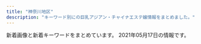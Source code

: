 ```yaml
---
title: "神奈川地区"
description: "キーワード別にの巨乳アジアン・チャイナエステ嬢情報をまとめました。"
---
```


新着画像と新着キーワードをまとめています。
2021年05月17日の情報です。

<DmmAffiliateIns />
<KeywordTable
  shops={
    [
    {
        "img_links": [
            "http://tenshinokoi.es-come.net/images/info1.jpg",
            "http://tenshinokoi.es-come.net/i/120/risa1.jpg",
            "http://tenshinokoi.es-come.net/girls/yuyu1.jpg",
            "http://tenshinokoi.es-come.net/girls/yuki1.jpg",
            "http://tenshinokoi.es-come.net/i/80/sumire1.jpg",
            "http://tenshinokoi.es-come.net/img/yuyu1.jpg",
            "http://tenshinokoi.es-come.net/i/120/yuyu1.jpg",
            "http://tenshinokoi.es-come.net/images/therapistbar.png",
            "http://tenshinokoi.es-come.net/i/120/yuna1.jpg",
            "http://tenshinokoi.es-come.net/girls/riri1.jpg",
            "http://tenshinokoi.es-come.net/img/header00.jpg",
            "http://tenshinokoi.es-come.net/img/sumire1.jpg",
            "http://tenshinokoi.es-come.net/i/120/sumire1.jpg",
            "http://tenshinokoi.es-come.net/images/info2.jpg",
            "http://tenshinokoi.es-come.net/images/qr.jpg",
            "http://tenshinokoi.es-come.net/girls/kana1.jpg",
            "http://tenshinokoi.es-come.net/img/header01.jpg",
            "http://tenshinokoi.es-come.net/images/share/sp-kp2.png",
            "http://tenshinokoi.es-come.net/girls/risa1.jpg",
            "http://tenshinokoi.es-come.net/img/header02.jpg",
            "http://tenshinokoi.es-come.net/i/80/yuna1.jpg",
            "http://tenshinokoi.es-come.net/images/share/pickup.png",
            "http://tenshinokoi.es-come.net/i/80/risa1.jpg",
            "http://tenshinokoi.es-come.net/girls/hiromi1.jpg",
            "http://tenshinokoi.es-come.net/images/shishubar.png",
            "http://tenshinokoi.es-come.net/girls/yurika1.jpg",
            "http://tenshinokoi.es-come.net/girls/sumire1.jpg",
            "http://tenshinokoi.es-come.net/i/80/yuyu1.jpg",
            "http://tenshinokoi.es-come.net/images/share/tel.png",
            "http://tenshinokoi.es-come.net/girls/misaki1.jpg",
            "http://tenshinokoi.es-come.net/img/risa1.jpg",
            "http://tenshinokoi.es-come.net/images/infobar.png"
        ],
        "keywords": {},
        "url": "http://tenshinokoi.es-come.net/",
        "station": "\u8305\u30f6\u5d0e\u99c5\u5357\u53e3",
        "name": "\u5929\u4f7f\u306e\u604b"
    },
    {
        "station": "\u6e58\u5357\u53f0\u99c5\u897f\u53e3",
        "name": "\u6e58\u5357\u604b",
        "keywords": {
            "E": 8,
            "D": 48,
            "85": 40,
            "87": 8,
            "86": 8
        },
        "img_links": [
            "http://izumi.ests.jp/images/top.jpg",
            "http://izumi.ests.jp/images/service3.jpg",
            "http://izumi.ests.jp/images/s_news.jpg",
            "http://izumi.ests.jp/photos/sites/54/2020/12/2020121307073529.jpg",
            "http://izumi.ests.jp/images/mobile.jpg",
            "http://izumi.ests.jp/images/room1.jpg",
            "http://izumi.ests.jp/photos/sites/54/2020/07/2020070605483923.jpg",
            "http://izumi.ests.jp/photos/sites/54/2020/09/2020092004565418.jpg",
            "http://izumi.ests.jp/images/room4.jpg",
            "http://izumi.ests.jp/images/info2.jpg",
            "http://izumi.ests.jp/images/info.jpg",
            "http://izumi.ests.jp/photos/sites/54/2019/10/2019100205593058.jpg",
            "http://izumi.ests.jp/photos/sites/54/2021/05/2021051707472925.jpg",
            "http://izumi.ests.jp/photos/sites/54/2020/05/2020051209400132.jpg",
            "http://izumi.ests.jp/images/room2.jpg",
            "http://izumi.ests.jp/images/room3.jpg",
            "http://izumi.ests.jp/images/s3.jpg",
            "http://izumi.ests.jp/images/service1.jpg",
            "http://izumi.ests.jp/images/service4.jpg",
            "http://izumi.ests.jp/images/s1.jpg",
            "http://izumi.ests.jp/photos/sites/54/2019/10/2019100205592997.jpg",
            "http://izumi.ests.jp/images/service2.jpg"
        ],
        "url": "http://izumi.ests.jp/"
    },
    {
        "name": "\u591c\u8776",
        "keywords": {},
        "url": "http://yacho.est-u.com/",
        "station": "JR\u85e4\u6ca2\u99c5\u5357\u53e3",
        "img_links": [
            "http://yacho.est-u.com/images/index_06.jpg",
            "http://yacho.est-u.com/images/index_15.jpg",
            "http://yacho.est-u.com/images/2.jpg",
            "http://yacho.est-u.com/images/index_04.jpg",
            "http://yacho.est-u.com/images/5.jpg",
            "http://yacho.est-u.com/images/index_02.jpg",
            "http://yacho.est-u.com/images/index_10.jpg",
            "http://yacho.est-u.com/images/index_01.jpg",
            "http://yacho.est-u.com/images/index_07.jpg",
            "http://yacho.est-u.com/images/index_17.jpg",
            "http://yacho.est-u.com/images/4.jpg",
            "http://yacho.est-u.com/images/1.jpg",
            "http://yacho.est-u.com/images/staff_01.jpg",
            "http://yacho.est-u.com/images/index_03.jpg",
            "http://yacho.est-u.com/images/6.jpg",
            "http://yacho.est-u.com/images/index_14.jpg",
            "http://yacho.est-u.com/images/index_05.jpg",
            "http://yacho.est-u.com/images/index_12.jpg",
            "http://yacho.est-u.com/images/3.jpg",
            "http://yacho.est-u.com/images/k2.jpg",
            "http://yacho.est-u.com/images/k1.jpg",
            "http://yacho.est-u.com/images/staff_03.jpg"
        ]
    },
    {
        "keywords": {},
        "station": "JR\u85e4\u6ca2\u99c5\u5357\u53e3",
        "name": "\u30e9\u30d9\u30f3\u30c0\u30fc",
        "img_links": [
            "http://lavender-est.xyz/girl/6_1.jpg",
            "http://lavender-est.xyz/images/top01.jpg",
            "http://lavender-est.xyz/images/room/r3.jpg",
            "http://lavender-est.xyz/girl/2.jpg",
            "http://lavender-est.xyz/girl/11_1.jpg",
            "http://lavender-est.xyz/girl/11_2.jpg",
            "http://lavender-est.xyz/girl/10_2.jpg",
            "http://lavender-est.xyz/images/lr_02.jpg",
            "http://lavender-est.xyz/girl/2_1.jpg",
            "http://lavender-est.xyz/images/mobile.png",
            "http://lavender-est.xyz/girl/9_1.jpg",
            "http://lavender-est.xyz/images/room/r1.jpg",
            "http://lavender-est.xyz/girl/9.jpg",
            "http://lavender-est.xyz/girl/5.jpg",
            "http://lavender-est.xyz/girl/3.jpg",
            "http://lavender-est.xyz/girl/14.jpg",
            "http://lavender-est.xyz/girl/6.jpg",
            "http://lavender-est.xyz/girl/9_2.jpg",
            "http://lavender-est.xyz/images/pro_girl_line.jpg",
            "http://lavender-est.xyz/images/room/r2.jpg",
            "http://lavender-est.xyz/girl/5_2.jpg",
            "http://lavender-est.xyz/girl/10_1.jpg",
            "http://lavender-est.xyz/girl/5_1.jpg",
            "http://lavender-est.xyz/i/girl/6.jpg",
            "http://lavender-est.xyz/girl/3_1.jpg",
            "http://lavender-est.xyz/images/twitter.jpg",
            "http://lavender-est.xyz/girl/5_3.jpg",
            "http://lavender-est.xyz/girl/15_1.jpg",
            "http://lavender-est.xyz/girl/11.jpg",
            "http://lavender-est.xyz/girl/7.jpg",
            "http://lavender-est.xyz/girl/14_1.jpg",
            "http://lavender-est.xyz/girl/7_2.jpg",
            "http://lavender-est.xyz/images/room/r4.jpg",
            "http://lavender-est.xyz/girl/7_1.jpg",
            "http://lavender-est.xyz/images/tel.png",
            "http://lavender-est.xyz/girl/15.jpg",
            "http://lavender-est.xyz/girl/10.jpg",
            "http://lavender-est.xyz/images/bar_staff.jpg",
            "http://lavender-est.xyz/girl/14_2.jpg"
        ],
        "url": "http://lavender-est.xyz/"
    },
    {
        "station": "JR\u5e73\u585a\u99c5\u5317\u53e3",
        "url": "http://www.huyo.work/",
        "img_links": [
            "http://www.huyo.work/images/sys1.jpg",
            "http://www.huyo.work/img/sora1.jpg",
            "http://www.huyo.work/img/ayumi1.jpg",
            "http://www.huyo.work/images/8.jpg",
            "http://www.huyo.work/img/hana1.jpg",
            "http://www.huyo.work/img/riri1.jpg",
            "http://www.huyo.work/images/info.jpg",
            "http://www.huyo.work/images/news.jpg",
            "http://www.huyo.work/images/staff_t.jpg",
            "http://www.huyo.work/images/mobile.jpg",
            "http://www.huyo.work/img/mimi1.jpg",
            "http://www.huyo.work/images/3.jpg",
            "http://www.huyo.work/img/nana1.jpg",
            "http://www.huyo.work/images/7.jpg",
            "http://www.huyo.work/images/head.jpg",
            "http://www.huyo.work/images/4.jpg",
            "http://www.huyo.work/images/interior_t.jpg",
            "http://www.huyo.work/img/mayu1.jpg",
            "http://www.huyo.work/images/2.jpg",
            "http://www.huyo.work/images/int1.jpg",
            "http://www.huyo.work/images/int2.jpg",
            "http://www.huyo.work/images/1.jpg",
            "http://www.huyo.work/images/line.png",
            "http://www.huyo.work/images/sys2.jpg",
            "http://www.huyo.work/images/5.jpg"
        ],
        "keywords": {},
        "name": "\u3075\u3088\u3046"
    },
    {
        "url": "http://ikoi.esjp.xyz/",
        "keywords": {},
        "name": "\u61a9",
        "img_links": [
            "http://ikoi.esjp.xyz/img/capinfo.jpg",
            "http://ikoi.esjp.xyz/girl/3.jpg",
            "http://ikoi.esjp.xyz/girl/4.jpg",
            "http://ikoi.esjp.xyz/i/img/photo06.jpg",
            "http://ikoi.esjp.xyz/img/room/photo02.jpg",
            "http://ikoi.esjp.xyz/img/059.png",
            "http://ikoi.esjp.xyz/img/rec_top.png",
            "http://ikoi.esjp.xyz/img/room/photo04.jpg",
            "http://ikoi.esjp.xyz/girl/2.jpg",
            "http://ikoi.esjp.xyz/girl/1.jpg",
            "http://ikoi.esjp.xyz/img/qr.jpg",
            "http://ikoi.esjp.xyz/img/pro_girl_line.jpg",
            "http://ikoi.esjp.xyz/girl/5.jpg",
            "http://ikoi.esjp.xyz/img/room/photo06.jpg",
            "http://ikoi.esjp.xyz/girl/6.jpg",
            "http://ikoi.esjp.xyz/i/img/photo03.jpg",
            "http://ikoi.esjp.xyz/img/sub_staff.jpg",
            "http://ikoi.esjp.xyz/i/img/photo04.jpg",
            "http://ikoi.esjp.xyz/i/img/photo05.jpg",
            "http://ikoi.esjp.xyz/img/lr_01.jpg",
            "http://ikoi.esjp.xyz/img/room/photo05.jpg",
            "http://ikoi.esjp.xyz/img/room/photo03.jpg",
            "http://ikoi.esjp.xyz/img/top_pickback.png",
            "http://ikoi.esjp.xyz/img/room/photo01.jpg",
            "http://ikoi.esjp.xyz/i/img/photo02.jpg",
            "http://ikoi.esjp.xyz/i/img/photo01.jpg",
            "http://ikoi.esjp.xyz/img/lr_02.jpg"
        ],
        "station": "\u8ffd\u6d5c\u99c5"
    },
    {
        "img_links": [
            "https://static.wixstatic.com/media/fa16f5_86eb1c796f8c4331b4c38b69cda1b743~mv2.jpg",
            "https://static.wixstatic.com/media/fa16f5_10bb2bee15cc4bae8e5cb63703e45c70~mv2.jpg",
            "https://static.wixstatic.com/media/fa16f5_c5eb62e882bb4223841ed94f9c0e4c94~mv2.jpg"
        ],
        "name": "\u30a2\u30eb\u30b9",
        "keywords": {
            "\u30bb\u30af\u30b7\u30fc": 5,
            "F": 1,
            "87": 5,
            "84": 4
        },
        "url": "https://174018370.wixsite.com/mysite-5/",
        "station": "JR\u85e4\u6ca2\u99c5\u5357\u53e3"
    },
    {
        "name": "\u83ef\u84ee",
        "keywords": {},
        "station": "JR\u8305\u30f6\u5d0e\u99c5\u5317\u53e3",
        "url": "http://karen.ies.fun/",
        "img_links": []
    },
    {
        "img_links": [
            "http://meetyou.me-es.com/girl/02.jpg",
            "http://meetyou.me-es.com/images/sub_13.jpg",
            "http://meetyou.me-es.com/images/r02.jpg",
            "http://meetyou.me-es.com/images/index_17.jpg",
            "http://meetyou.me-es.com/images/index_01.jpg",
            "http://meetyou.me-es.com/girl/07.jpg",
            "http://meetyou.me-es.com/images/index_15.jpg",
            "http://meetyou.me-es.com/images/r03.jpg",
            "http://meetyou.me-es.com/images/rec.jpg",
            "http://meetyou.me-es.com/girl/018.jpg",
            "http://meetyou.me-es.com/images/rec_10.jpg",
            "http://meetyou.me-es.com/girl/09.jpg",
            "http://meetyou.me-es.com/images/index_04.jpg",
            "http://meetyou.me-es.com/images/index_09.jpg",
            "http://meetyou.me-es.com/girl/015.jpg",
            "http://meetyou.me-es.com/images/info_10.jpg",
            "http://meetyou.me-es.com/images/index_08.jpg",
            "http://meetyou.me-es.com/images/index_06.jpg",
            "http://meetyou.me-es.com/images/index_13.jpg",
            "http://meetyou.me-es.com/images/index_10.jpg",
            "http://meetyou.me-es.com/girl/00.jpg",
            "http://meetyou.me-es.com/girl/016.jpg",
            "http://meetyou.me-es.com/girl/013.jpg",
            "http://meetyou.me-es.com/images/staff_10.jpg",
            "http://meetyou.me-es.com/images/index_03.jpg",
            "http://meetyou.me-es.com/images/index_02.jpg",
            "http://meetyou.me-es.com/girl/03.jpg",
            "http://meetyou.me-es.com/girl/017.jpg",
            "http://meetyou.me-es.com/images/index_07.jpg",
            "http://meetyou.me-es.com/images/index_05.jpg",
            "http://meetyou.me-es.com/images/r01.jpg",
            "http://meetyou.me-es.com/images/r04.jpg",
            "http://meetyou.me-es.com/images/info_tit.jpg"
        ],
        "url": "http://meetyou.me-es.com/",
        "station": "\u9577\u5f8c\u99c5\u6771\u53e3",
        "keywords": {
            "C": 8,
            "D": 1
        },
        "name": "\u30df\u30fc\u30c8\u30e6\u30fc"
    },
    {
        "url": "http://oppama.iest.info/",
        "keywords": {
            "87": 1,
            "86": 7,
            "C": 1,
            "D": 9,
            "85": 2
        },
        "station": "\u8ffd\u6d5c\u99c5",
        "img_links": [
            "http://oppama.iest.info/images/top.jpg",
            "http://oppama.iest.info/images/room4.jpg",
            "http://oppama.iest.info/photos/sites/10/2018/05/2018053009323372.jpg",
            "http://oppama.iest.info/photos/sites/10/2018/07/2018073109281695.jpg",
            "http://cdn.dino-es.com/images/line.jpg",
            "http://oppama.iest.info/photos/sites/10/2018/05/2018053009323272.jpg",
            "http://cdn.dino-es.com/images/allpics/KL77e92f55838704c7de0a1eb6ca2a81a0/4ec1d6974658a8b101911755e5d05691.jpg",
            "http://oppama.iest.info/images/bj3.jpg",
            "http://oppama.iest.info/images/mobile.png",
            "http://oppama.iest.info/images/s_news2.png",
            "http://oppama.iest.info/images/l1.jpg",
            "http://oppama.iest.info/images/room1.jpg",
            "http://oppama.iest.info/images/s_staff.jpg",
            "http://oppama.iest.info/images/room2.jpg",
            "http://oppama.iest.info/photos/sites/10/2018/07/2018073109281759.jpg",
            "http://oppama.iest.info/images/s_pick.png",
            "http://oppama.iest.info/photos/sites/10/2018/05/2018053009323253.jpg",
            "http://oppama.iest.info/photos/sites/10/2018/05/2018053009323210.jpg",
            "http://oppama.iest.info/images/s_news.png",
            "http://cdn.dino-es.com/images/logo/150x40DinoEs.png",
            "http://oppama.iest.info/images/room3.jpg",
            "http://oppama.iest.info/images/room5.jpg",
            "http://oppama.iest.info/images/room6.jpg"
        ],
        "name": "\u8ffd\u6d5c\u30de\u30c3\u30b5\u30fc\u30b8"
    },
    {
        "url": "http://onlyone-relax.xyz/",
        "keywords": {
            "E": 8,
            "C": 8,
            "D": 61,
            "F": 8
        },
        "img_links": [
            "http://onlyone-relax.xyz/images/cg03.jpg",
            "http://onlyone-relax.xyz/images/cg08.jpg",
            "http://onlyone-relax.xyz/images/cg09.jpg",
            "http://onlyone-relax.xyz/images/cg02.jpg",
            "http://onlyone-relax.xyz/images/top2.png",
            "http://onlyone-relax.xyz/images/cg07.jpg",
            "http://onlyone-relax.xyz/images/top.png",
            "http://onlyone-relax.xyz/images/cg04.jpg",
            "http://onlyone-relax.xyz/images/cg10.jpg",
            "http://onlyone-relax.xyz/images/qr.jpg",
            "http://onlyone-relax.xyz/images/cg06.jpg",
            "http://onlyone-relax.xyz/images/1.jpg",
            "http://onlyone-relax.xyz/images/4.jpg",
            "http://onlyone-relax.xyz/images/cg05.jpg",
            "http://onlyone-relax.xyz/images/2.jpg",
            "http://onlyone-relax.xyz/images/spacer300x450.png",
            "http://onlyone-relax.xyz/images/cg01.jpg"
        ],
        "name": "\u30ad\u30e5\u30fc\u30c8",
        "station": "JR\u5c0f\u7530\u539f\u99c5\u897f\u53e3"
    },
    {
        "station": "\u4e0a\u5927\u5ca1\u99c5",
        "keywords": {
            "C": 54,
            "D": 48,
            "86": 12,
            "87": 12,
            "85": 24,
            "83": 12
        },
        "url": "https://temiri.ests.jp/",
        "name": "\u30c6\u30df\u30ea",
        "img_links": [
            "https://temiri.ests.jp/photos/sites/37/2021/05/2021051402503516.jpg",
            "https://temiri.ests.jp/images/tit_eject.jpg",
            "https://temiri.ests.jp/images/tit_face.jpg",
            "https://temiri.ests.jp/images/sp_top.jpg",
            "https://temiri.ests.jp/images/room6.jpg",
            "https://temiri.ests.jp/photos/sites/37/2021/04/2021042805581995.jpg",
            "https://temiri.ests.jp/photos/sites/37/2021/04/2021042805581763.jpg",
            "https://temiri.ests.jp/images/link_nav02.jpg",
            "https://temiri.ests.jp/photos/sites/37/2021/04/2021042805581827.jpg",
            "https://temiri.ests.jp/photos/sites/37/2021/04/2021042805581632.jpg",
            "https://temiri.ests.jp/images/top.png",
            "https://temiri.ests.jp/images/btn_eject.jpg",
            "https://temiri.ests.jp/images/link_nav05.jpg",
            "https://temiri.ests.jp/images/room1.jpg",
            "https://temiri.ests.jp/images/link_nav01.jpg",
            "https://temiri.ests.jp/images/room5.jpg",
            "https://temiri.ests.jp/images/room4.jpg",
            "https://temiri.ests.jp/images/room2.jpg",
            "https://temiri.ests.jp/images/tit_new.jpg",
            "https://temiri.ests.jp/images/link_nav07.jpg",
            "https://temiri.ests.jp/images/img_eject.jpg",
            "https://temiri.ests.jp/images/close_eject.png",
            "https://temiri.ests.jp/images/link_nav06.jpg",
            "https://temiri.ests.jp/images/link_nav03.jpg",
            "https://temiri.ests.jp/images/room3.jpg",
            "https://temiri.ests.jp/images/link_nav04.jpg",
            "https://temiri.ests.jp/photos/sites/37/2021/05/202105140250416.jpg"
        ]
    },
    {
        "station": "JR\u85e4\u6ca2\u99c5\u5357\u53e3",
        "name": "\u9e97",
        "url": "http://es-rei.work/",
        "img_links": [
            "http://es-rei.work/_src/26791053/_dsf9449.jpg",
            "http://es-rei.work/_src/26747302/wechatimg204.jpg",
            "http://es-rei.work/_src/26747093/_igp4295.jpg",
            "http://es-rei.work/_src/26838160/line.png",
            "http://es-rei.work/2.jpg",
            "http://es-rei.work/_src/34041600/line3.png",
            "http://es-rei.work/_src/26747187/base_03.png",
            "http://es-rei.work/_src/34041596/05859f21726dfcef9faa9bab12a2595.jpg",
            "http://es-rei.work/_src/26747229/line1.jpg",
            "http://es-rei.work/_src/47863241/05859f21726dfcef9faa9bab12a2595.jpg",
            "http://es-rei.work/_src/26747206/navi2_02.png",
            "http://es-rei.work/_src/26747207/navi2_03.png",
            "http://es-rei.work/_src/47863239/line3.png",
            "http://es-rei.work/_src/26747209/navi2_05.png",
            "http://es-rei.work/_src/26747288/line3.png",
            "http://es-rei.work/_src/26747223/line3.png",
            "http://es-rei.work/_src/26747304/line1.jpg",
            "http://es-rei.work/_src/26747086/base_01.png",
            "http://es-rei.work/_src/26791051/_dsf9446.jpg",
            "http://es-rei.work/_src/26747126/base_01.png",
            "http://es-rei.work/_src/26747199/sign.png",
            "http://es-rei.work/_src/26838158/wechatimg75.jpg",
            "http://es-rei.work/_src/26747231/line1.jpg",
            "http://es-rei.work/_src/26791115/_igp4263.jpg",
            "http://es-rei.work/_src/26747089/51d8ecbee4cc2935f070c539c37ded71.jpg",
            "http://es-rei.work/_src/26747201/list_02.png",
            "http://es-rei.work/_src/26747132/line1.jpg",
            "http://es-rei.work/_src/26791049/_dsf9442.jpg",
            "http://es-rei.work/_src/34041599/line3.png",
            "http://es-rei.work/_src/26747141/base_03.png",
            "http://es-rei.work/_src/26747300/line3.png",
            "http://es-rei.work/_src/26747210/navi2_06.png",
            "http://es-rei.work/_src/26790995/wechatimg38_20181018221746252.jpg",
            "http://es-rei.work/_src/26747287/line3.png",
            "http://es-rei.work/_src/47863240/line3.png",
            "http://es-rei.work/_src/26747153/base_01.png",
            "http://es-rei.work/1.jpg",
            "http://es-rei.work/4.jpg",
            "http://es-rei.work/_src/26747227/line3.png",
            "http://es-rei.work/_src/34041597/wechatimg26_20200914183556350.jpg",
            "http://es-rei.work/3.jpg",
            "http://es-rei.work/_src/26747225/wechatimg75.jpg",
            "http://es-rei.work/_src/26747226/line3.png",
            "http://es-rei.work/_src/26747173/base_03.png",
            "http://es-rei.work/_src/47863108/wechatimg26_20200914183556350.jpg",
            "http://es-rei.work/_src/26838174/line.png",
            "http://es-rei.work/_src/26747185/base_01.png",
            "http://es-rei.work/_src/26838136/news.jpg",
            "http://es-rei.work/_src/47863244/line1.jpg",
            "http://es-rei.work/_src/34124118/wechatimg26_20200914183556350.jpg",
            "http://es-rei.work/_src/26824216/b0131b16446464e537eff864d8f041bb.jpg",
            "http://es-rei.work/_src/26747203/list_04.png",
            "http://es-rei.work/_src/26747292/wechatimg202.jpg",
            "http://es-rei.work/_src/26747114/base_03.png",
            "http://es-rei.work/_src/26747200/list_01.png",
            "http://es-rei.work/_src/26747289/wechatimg77.jpg",
            "http://es-rei.work/_src/26747222/line3.png",
            "http://es-rei.work/_src/26838155/wechatimg202.jpg",
            "http://es-rei.work/_src/26747205/navi2_01.png",
            "http://es-rei.work/_src/26747221/wechatimg164_1.jpg",
            "http://es-rei.work/_src/26747202/list_03.png",
            "http://es-rei.work/_src/26747294/line3.png",
            "http://es-rei.work/_src/26838156/wechatimg204.jpg",
            "http://es-rei.work/_src/26747293/line3.png",
            "http://es-rei.work/_src/26824435/cam2.png",
            "http://es-rei.work/_src/26747204/list_05.png",
            "http://es-rei.work/_src/26747296/line1.jpg",
            "http://es-rei.work/_src/26747218/line1.jpg",
            "http://es-rei.work/_src/26838157/wechatimg77.jpg",
            "http://es-rei.work/5.jpg",
            "http://es-rei.work/_src/26747301/line3.png",
            "http://es-rei.work/_src/26747170/base_01.png",
            "http://es-rei.work/_src/47863242/100054276feb8d8cef3ac5199531cfe.jpg",
            "http://es-rei.work/_src/34041693/line1.jpg",
            "http://es-rei.work/_src/26747208/navi2_04.png",
            "http://es-rei.work/_src/26747158/base_03.png"
        ],
        "keywords": {
            "86": 4,
            "89": 2,
            "85": 2,
            "83": 4
        }
    },
    {
        "keywords": {
            "86": 12,
            "D": 30,
            "87": 30,
            "C": 12
        },
        "station": "JR\u6238\u585a\u99c5",
        "url": "http://www.sugoi.esturl.com/",
        "img_links": [
            "http://www.sugoi.esturl.com/files/006.jpg",
            "http://www.sugoi.esturl.com/files/002.jpg",
            "http://www.sugoi.esturl.com/files/007.jpg",
            "http://www.sugoi.esturl.com/images/img_tel.png",
            "http://www.sugoi.esturl.com/images/sp_tit_therapist.png",
            "http://www.sugoi.esturl.com/photo_news/upimg/9825560a1fc08bf3dd_0.jpg",
            "http://www.sugoi.esturl.com/files/004.jpg",
            "http://www.sugoi.esturl.com/photo_news/upimg/70951608b5e693bbf5_0.jpg",
            "http://www.sugoi.esturl.com/images/tit_therapist.png",
            "http://www.sugoi.esturl.com/images/tit_new.png",
            "http://www.sugoi.esturl.com/images/sp_top.jpg",
            "http://www.sugoi.esturl.com/images/maining.jpg",
            "http://www.sugoi.esturl.com/files/003.jpg",
            "http://www.sugoi.esturl.com/photo_news/upimg/75643607cd8483a10c_0.jpg",
            "http://www.sugoi.esturl.com/images/sp_tit_new.png",
            "http://www.sugoi.esturl.com/files/001.jpg",
            "http://www.sugoi.esturl.com/images/top.jpg",
            "http://www.sugoi.esturl.com/files/005.jpg"
        ],
        "name": "\u3059\u3054\u3044\u7652\u3057"
    },
    {
        "img_links": [
            "http://megumi-est.xyz/images/roomimg/img4.png",
            "http://megumi-est.xyz/images/roomimg/img2.png",
            "http://megumi-est.xyz/images/topbg.jpg",
            "http://megumi-est.xyz/girl/4.jpg",
            "http://megumi-est.xyz/images/roomimg/img1.png",
            "http://megumi-est.xyz/images/roomimg/img3.png",
            "http://megumi-est.xyz/girl/8.jpg",
            "http://megumi-est.xyz/images/staff_bg.png",
            "http://megumi-est.xyz/girl/1.jpg",
            "http://megumi-est.xyz/images/newsbg.png",
            "http://megumi-est.xyz/images/mobile_bg.png",
            "http://megumi-est.xyz/girl/5.jpg",
            "http://megumi-est.xyz/images/pickup_line.png"
        ],
        "name": "\u6075",
        "url": "http://megumi-est.xyz/",
        "station": "JR\u85e4\u6ca2\u99c5\u5357\u53e3",
        "keywords": {}
    },
    {
        "keywords": {},
        "station": "\u6e58\u5357\u53f0\u99c5\u897f\u53e3",
        "name": "\u6e05\u6c34\u6e7e",
        "img_links": [
            "http://vinerty.xyz/templets/default/picture/head.jpg",
            "http://vinerty.xyz/uploads/210414/1-2104141542145O.jpg",
            "http://vinerty.xyz/uploads/210414/1-210414154346291.png",
            "http://vinerty.xyz/uploads/210424/1-210424092F2349.jpg",
            "http://vinerty.xyz/uploads/180620/1-1P62010193X63.jpg",
            "http://vinerty.xyz/uploads/210414/1-21041416305D18.jpg",
            "http://vinerty.xyz/templets/default/picture/interior_t.jpg",
            "http://vinerty.xyz/uploads/210414/1-210414154313312.jpg",
            "http://vinerty.xyz/templets/default/picture/rec1.png",
            "http://vinerty.xyz/uploads/210414/1-21041415424K61.jpg",
            "http://vinerty.xyz/uploads/180620/1-1P62010154K00.png",
            "http://vinerty.xyz/templets/default/picture/staff_t.jpg",
            "http://vinerty.xyz/templets/default/picture/news.jpg"
        ],
        "url": "http://vinerty.xyz/"
    },
    {
        "keywords": {
            "E": 3,
            "D": 15,
            "86": 15,
            "85": 3
        },
        "station": "\u4e0a\u6c38\u8c37\u99c5",
        "name": "\u5922\u306e\u8776\u3005",
        "url": "http://tiffany1818.biz/",
        "img_links": [
            "http://tiffany1818.biz/images/cg05.jpg",
            "http://tiffany1818.biz/images/cg01.jpg",
            "http://tiffany1818.biz/images/cg07.jpg",
            "http://tiffany1818.biz/images/evetop.png",
            "http://tiffany1818.biz/images/cg03.jpg",
            "http://tiffany1818.biz/images/top.png",
            "http://tiffany1818.biz/images/news.png",
            "http://tiffany1818.biz/images/cg02.jpg",
            "http://tiffany1818.biz/images/cg06.jpg",
            "http://tiffany1818.biz/images/staff_s.png"
        ]
    },
    {
        "name": "\u521d\u604b",
        "url": "http://www.hatsukoi.mensest.com/",
        "img_links": [
            "http://www.hatsukoi.mensest.com/files/004.jpg",
            "http://www.hatsukoi.mensest.com/files/005.jpg",
            "http://www.hatsukoi.mensest.com/common/images/photo03.jpg",
            "http://www.hatsukoi.mensest.com/images/icon_top.png",
            "http://www.hatsukoi.mensest.com/images/icon_info.png",
            "http://www.hatsukoi.mensest.com/files/001.jpg",
            "http://www.hatsukoi.mensest.com/images/icon_tel.png",
            "http://www.hatsukoi.mensest.com/files/002.jpg",
            "http://www.hatsukoi.mensest.com/files/003.jpg",
            "http://www.hatsukoi.mensest.com/images/icon_staff.png",
            "http://www.hatsukoi.mensest.com/images/mainImg_sub.jpg",
            "http://www.hatsukoi.mensest.com/images/btn2.png",
            "http://www.hatsukoi.mensest.com/files/006.jpg",
            "http://www.hatsukoi.mensest.com/common/images/photo01.jpg",
            "http://www.hatsukoi.mensest.com/common/images/photo02.jpg"
        ],
        "keywords": {
            "D": 24,
            "88": 4,
            "87": 16,
            "86": 4
        },
        "station": "JR\u6771\u6238\u585a\u99c5\u6771\u53e3"
    },
    {
        "station": "JR\u5927\u8239\u99c5\u6771\u53e3",
        "name": "\u5eb7\u7f8e\uff5e\u30b3\u30a6\u30df\uff5e",
        "img_links": [
            "http://haruk.work/sp/images/int3.jpg",
            "http://haruk.work/images/1.jpg",
            "http://haruk.work/images/sys.png",
            "http://haruk.work/sp/img/yuna1.jpg",
            "http://haruk.work/sp/images/1.jpg",
            "http://haruk.work/sp/images/int2.jpg",
            "http://haruk.work/images/rec2.jpg",
            "http://haruk.work/sp/menu/top.jpg",
            "http://haruk.work/img/ayumi1.jpg",
            "http://haruk.work/sp/images/info_t.jpg",
            "http://haruk.work/sp/images/3.jpg",
            "http://haruk.work/sp/images/staff_t.jpg",
            "http://haruk.work/sp/menu/staff.jpg",
            "http://haruk.work/images/int1.png",
            "http://haruk.work/sp/images/head.jpg",
            "http://haruk.work/sp/images/ac2.jpg",
            "http://haruk.work/images/3.jpg",
            "http://haruk.work/images/2.jpg",
            "http://haruk.work/sp/images/tel.jpg",
            "http://haruk.work/sp/images/info.png",
            "http://haruk.work/images/info.png",
            "http://haruk.work/images/tel.jpg",
            "http://haruk.work/sp/images/int1.jpg",
            "http://haruk.work/sp/images/newsb.png",
            "http://haruk.work/sp/img/ayumi1.jpg",
            "http://haruk.work/sp/images/sys.png",
            "http://haruk.work/img/akari1.jpg",
            "http://haruk.work/images/interior_t.jpg",
            "http://haruk.work/sp/images/footer.png",
            "http://haruk.work/sp/images/rec1.png",
            "http://haruk.work/images/sm.jpg",
            "http://haruk.work/images/news.png",
            "http://haruk.work/sp/images/sms.jpg",
            "http://haruk.work/images/rec1.png",
            "http://haruk.work/sp/images/2.jpg",
            "http://haruk.work/images/int2.png",
            "http://haruk.work/img/yuna1.jpg",
            "http://haruk.work/sp/images/ac1.jpg",
            "http://haruk.work/images/ta.jpg",
            "http://haruk.work/images/staff_t.jpg",
            "http://haruk.work/sp/img/akari1.jpg",
            "http://haruk.work/sp/images/rec2.jpg",
            "http://haruk.work/sp/images/int4.jpg",
            "http://haruk.work/sp/images/news.jpg",
            "http://haruk.work/images/line.png",
            "http://haruk.work/sp/images/interior_t.jpg",
            "http://haruk.work/sp/images/int5.jpg",
            "http://haruk.work/images/head.jpg"
        ],
        "keywords": {},
        "url": "http://haruk.work/"
    },
    {
        "station": "JR\u5e73\u585a\u99c5\u5317\u53e3",
        "keywords": {},
        "url": "http://hiratsuka-est.com/",
        "name": "\u3055\u308f\u3084\u304b",
        "img_links": [
            "http://hiratsuka-est.com/images/rr1.jpg",
            "http://hiratsuka-est.com/images/g0.jpg",
            "http://hiratsuka-est.com/images/zi-link.png",
            "http://hiratsuka-est.com/images/chc.jpg",
            "http://hiratsuka-est.com/images/r5.jpg",
            "http://hiratsuka-est.com/images/g2.jpg",
            "http://hiratsuka-est.com/images/g4.jpg",
            "http://hiratsuka-est.com/images/ll1.jpg",
            "http://hiratsuka-est.com/images/new1.jpg",
            "http://hiratsuka-est.com/images/r9.jpg",
            "http://hiratsuka-est.com/images/banna.jpg",
            "http://hiratsuka-est.com/images/mi.jpg",
            "http://hiratsuka-est.com/images/banna2.jpg",
            "http://hiratsuka-est.com/images/zi-staff.png",
            "http://hiratsuka-est.com/images/left.jpg",
            "http://hiratsuka-est.com/images/rina.jpg",
            "http://hiratsuka-est.com/images/r4.jpg",
            "http://hiratsuka-est.com/images/zi-faq.png",
            "http://hiratsuka-est.com/images/g1.jpg",
            "http://hiratsuka-est.com/images/tiao2.jpg",
            "http://hiratsuka-est.com/images/right.jpg",
            "http://hiratsuka-est.com/images/r3.jpg",
            "http://hiratsuka-est.com/images/top.jpg",
            "http://hiratsuka-est.com/images/g3.jpg",
            "http://hiratsuka-est.com/images/banna1.jpg",
            "http://hiratsuka-est.com/images/r7.jpg",
            "http://hiratsuka-est.com/images/tel.jpg",
            "http://hiratsuka-est.com/images/r6.jpg",
            "http://hiratsuka-est.com/images/r8.jpg",
            "http://hiratsuka-est.com/images/r1.jpg"
        ]
    },
    {
        "img_links": [
            "http://www.relax-fairyark.info/img/st0220.jpg",
            "http://www.relax-fairyark.info/img/st1.jpg",
            "http://www.relax-fairyark.info/img/st223.jpg",
            "http://www.relax-fairyark.info/img/sta220.jpg",
            "http://www.relax-fairyark.info/img/st213.jpg",
            "http://www.relax-fairyark.info/img/st266.jpg",
            "http://www.relax-fairyark.info/img/nos.jpg",
            "http://www.relax-fairyark.info/img/st261.jpg",
            "http://www.relax-fairyark.info/img/st150.jpg",
            "http://www.relax-fairyark.info/img/botton.jpg",
            "http://www.relax-fairyark.info/img/st256.jpg",
            "http://www.relax-fairyark.info/img/tel.png",
            "http://www.relax-fairyark.info/img/st260.jpg",
            "http://www.relax-fairyark.info/img/sta266.jpg",
            "http://www.relax-fairyark.info/img/vlt.png",
            "http://www.relax-fairyark.info/img/st0266.jpg",
            "http://www.relax-fairyark.info/img/st255.jpg",
            "http://www.relax-fairyark.info/img/sta255.jpg",
            "http://www.relax-fairyark.info/img/sta256.jpg",
            "http://www.relax-fairyark.info/img/st220.jpg",
            "http://www.relax-fairyark.info/img/sta223.jpg",
            "http://www.relax-fairyark.info/img/sta213.jpg",
            "http://www.relax-fairyark.info/img/body2.jpg",
            "http://www.relax-fairyark.info/img/sta261.jpg",
            "http://www.relax-fairyark.info/img/sta260.jpg",
            "http://www.relax-fairyark.info/img/st264.jpg",
            "http://www.relax-fairyark.info/img/footbotton.png",
            "http://www.relax-fairyark.info/img/head.jpg",
            "http://www.relax-fairyark.info/img/sta264.jpg",
            "http://www.relax-fairyark.info/img/sta150.jpg"
        ],
        "station": "JR\u85e4\u6ca2\u99c5\u5357\u53e3",
        "url": "http://www.relax-fairyark.info/",
        "keywords": {
            "E": 3,
            "87": 5,
            "86": 4,
            "85": 2,
            "C": 2,
            "D": 6
        },
        "name": "Fairy Ark"
    },
    {
        "img_links": [
            "http://f-kaori.work/sp/images/9.jpg",
            "http://f-kaori.work/sp/menu/top.jpg",
            "http://f-kaori.work/images/rec1.png",
            "http://f-kaori.work/img/risa1.jpg",
            "http://f-kaori.work/sp/img/emi1.jpg",
            "http://f-kaori.work/sp/images/1.jpg",
            "http://f-kaori.work/img/sasa1.jpg",
            "http://f-kaori.work/sp/images/8.jpg",
            "http://f-kaori.work/images/11.jpg",
            "http://f-kaori.work/sp/menu/interior.jpg",
            "http://f-kaori.work/sp/images/pc.jpg",
            "http://f-kaori.work/images/sys.png",
            "http://f-kaori.work/sp/images/newsb.png",
            "http://f-kaori.work/images/staff_t.jpg",
            "http://f-kaori.work/images/concept.png",
            "http://f-kaori.work/sp/img/yaya1.jpg",
            "http://f-kaori.work/sp/images/sisu.jpg",
            "http://f-kaori.work/img/emi1.jpg",
            "http://f-kaori.work/sp/img/yumi1.jpg",
            "http://f-kaori.work/images/10.jpg",
            "http://f-kaori.work/sp/images/sys.png",
            "http://f-kaori.work/sp/images/top.jpg",
            "http://f-kaori.work/images/mobile.jpg",
            "http://f-kaori.work/sp/images/rec3.png",
            "http://f-kaori.work/images/8.jpg",
            "http://f-kaori.work/images/int1.png",
            "http://f-kaori.work/images/sm.jpg",
            "http://f-kaori.work/sp/images/head.jpg",
            "http://f-kaori.work/images/6.jpg",
            "http://f-kaori.work/sp/img/sora1.jpg",
            "http://f-kaori.work/sp/images/topgirl.png",
            "http://f-kaori.work/sp/images/staff_t.jpg",
            "http://f-kaori.work/sp/img/risa1.jpg",
            "http://f-kaori.work/sp/images/6.jpg",
            "http://f-kaori.work/img/yumi1.jpg",
            "http://f-kaori.work/images/int2.png",
            "http://f-kaori.work/sp/images/7.jpg",
            "http://f-kaori.work/sp/images/rec1.png",
            "http://f-kaori.work/img/yaya1.jpg",
            "http://f-kaori.work/images/head.jpg",
            "http://f-kaori.work/images/rec2.jpg",
            "http://f-kaori.work/sp/images/interior_t.jpg",
            "http://f-kaori.work/sp/images/sisu_t.png",
            "http://f-kaori.work/sp/images/rec2.jpg",
            "http://f-kaori.work/images/news.png",
            "http://f-kaori.work/sp/images/11.jpg",
            "http://f-kaori.work/sp/images/footer.png",
            "http://f-kaori.work/sp/img/yoka1.jpg",
            "http://f-kaori.work/images/9.jpg",
            "http://f-kaori.work/sp/menu/staff.jpg",
            "http://f-kaori.work/sp/img/sasa1.jpg",
            "http://f-kaori.work/sp/images/int1.png",
            "http://f-kaori.work/sp/images/news.png",
            "http://f-kaori.work/sp/images/int2.png",
            "http://f-kaori.work/images/1.jpg",
            "http://f-kaori.work/sp/images/tel.jpg",
            "http://f-kaori.work/images/7.jpg",
            "http://f-kaori.work/img/sora1.jpg",
            "http://f-kaori.work/img/yoka1.jpg",
            "http://f-kaori.work/images/sisu_t.jpg",
            "http://f-kaori.work/images/interior_t.jpg",
            "http://f-kaori.work/sp/images/10.jpg",
            "http://f-kaori.work/images/line.png",
            "http://f-kaori.work/images/sisu.png"
        ],
        "keywords": {},
        "station": "JR\u85e4\u6ca2\u99c5\u5357\u53e3",
        "name": "\u85ab",
        "url": "http://f-kaori.work/"
    },
    {
        "name": "Best Love \uff5e\u30d9\u30b9\u30c8\u30e9\u30d6\uff5e",
        "img_links": [
            "http://www.bestlove.iesjp.com/files/007-03.jpg",
            "http://www.bestlove.iesjp.com/images/atomosky.jpg",
            "http://www.bestlove.iesjp.com/files/008-02.jpg",
            "http://www.bestlove.iesjp.com/files/006-03.jpg",
            "http://www.bestlove.iesjp.com/files/001-03.jpg",
            "http://www.bestlove.iesjp.com/images/line.png",
            "http://www.bestlove.iesjp.com/files/003-02.jpg",
            "http://www.bestlove.iesjp.com/files/007.jpg",
            "http://www.bestlove.iesjp.com/images/r3.jpg",
            "http://www.bestlove.iesjp.com/files/003.jpg",
            "http://www.bestlove.iesjp.com/files/004.jpg",
            "http://www.bestlove.iesjp.com/files/002-02.jpg",
            "http://www.bestlove.iesjp.com/photo_news/upimg/80412607e8c301f1d9_0.jpg",
            "http://www.bestlove.iesjp.com/files/007-02.jpg",
            "http://www.bestlove.iesjp.com/files/006-02.jpg",
            "http://www.bestlove.iesjp.com/files/008.jpg",
            "http://www.bestlove.iesjp.com/photo_news/upimg/694716066af5752b7c_1.jpg",
            "http://www.bestlove.iesjp.com/files/003-03.jpg",
            "http://www.bestlove.iesjp.com/files/001.jpg",
            "http://www.bestlove.iesjp.com/files/005-02.jpg",
            "http://www.bestlove.iesjp.com/files/001-02.jpg",
            "http://www.bestlove.iesjp.com/files/006.jpg",
            "http://www.bestlove.iesjp.com/photo_news/upimg/5129560a1cb3fa4f74_0.jpg",
            "http://www.bestlove.iesjp.com/files/008-03.jpg",
            "http://www.bestlove.iesjp.com/files/005-03.jpg",
            "http://www.bestlove.iesjp.com/files/005.jpg",
            "http://www.bestlove.iesjp.com/files/002-03.jpg",
            "http://www.bestlove.iesjp.com/images/mobile.jpg",
            "http://www.bestlove.iesjp.com/files/004-03.jpg",
            "http://www.bestlove.iesjp.com/files/004-02.jpg",
            "http://www.bestlove.iesjp.com/files/002.jpg"
        ],
        "keywords": {
            "83": 16,
            "C": 32,
            "87": 12,
            "D": 8
        },
        "station": "JR\u5e73\u585a\u99c5\u5317\u53e3",
        "url": "http://www.bestlove.iesjp.com/"
    },
    {
        "name": "Candy",
        "img_links": [
            "http://candy.relaxjp.com/css/tel.png",
            "http://candy.relaxjp.com/css/staff/staff006-a.png",
            "http://candy.relaxjp.com/css/staff/staff005.png",
            "http://candy.relaxjp.com/css/staff/staff003-a.png",
            "http://candy.relaxjp.com/css/staff/staff003.png",
            "http://candy.relaxjp.com/images/slider1/003.jpg",
            "http://candy.relaxjp.com/css/staff/staff001-a.png",
            "http://candy.relaxjp.com/css/nav/nav-003.png",
            "http://candy.relaxjp.com/css/staff/staff005-a.png",
            "http://candy.relaxjp.com/css/staff/staff0001.png",
            "http://candy.relaxjp.com/css/staff/staff004-a.png",
            "http://candy.relaxjp.com/css/nav/nav-004.png",
            "http://candy.relaxjp.com/css/staff/staff002-a.png",
            "http://candy.relaxjp.com/css/staff/staff006.png",
            "http://candy.relaxjp.com/css/staff/staff004.png",
            "http://candy.relaxjp.com/css/staff/staff002.png",
            "http://candy.relaxjp.com/css/nav/nav-006.png",
            "http://candy.relaxjp.com/css/staff/staff007.png",
            "http://candy.relaxjp.com/css/staff/staff007-a.png",
            "http://candy.relaxjp.com/css/top0001.png",
            "http://candy.relaxjp.com/images/slider1/001.jpg",
            "http://candy.relaxjp.com/css/nav/nav-005.png",
            "http://candy.relaxjp.com/css/osusume20.jpg",
            "http://candy.relaxjp.com/css/nav/nav-002.png",
            "http://candy.relaxjp.com/css/nav/nav-001.png"
        ],
        "url": "http://candy.relaxjp.com/",
        "station": "JR\u6771\u6238\u585a\u99c5\u6771\u53e3",
        "keywords": {
            "85": 1,
            "88": 1,
            "90": 1,
            "89": 2,
            "87": 1,
            "D": 4,
            "C": 2
        }
    },
    {
        "station": "\u4fdd\u571f\u30f6\u8c37\u99c5\u897f\u53e3",
        "url": "http://www.biup.esturl.com/",
        "name": "\u7f8e UP \uff5e\u30d3\u30a2\u30c3\u30d7\uff5e",
        "img_links": [
            "http://www.biup.esturl.com/images/sp_tit_therapist.png",
            "http://www.biup.esturl.com/files/003.jpg",
            "http://www.biup.esturl.com/images/maining.jpg",
            "http://www.biup.esturl.com/images/top.jpg",
            "http://www.biup.esturl.com/images/tit_therapist.png",
            "http://www.biup.esturl.com/images/sp_top.jpg",
            "http://www.biup.esturl.com/images/sp_tit_new.png",
            "http://www.biup.esturl.com/files/001.jpg",
            "http://www.biup.esturl.com/files/004.jpg",
            "http://www.biup.esturl.com/files/002.jpg",
            "http://www.biup.esturl.com/images/tit_new.png",
            "http://www.biup.esturl.com/images/img_tel.png"
        ],
        "keywords": {
            "C": 12,
            "87": 12,
            "86": 12,
            "D": 12
        }
    },
    {
        "station": "JR\u5927\u8239\u99c5\u6771\u53e3",
        "keywords": {},
        "url": "http://yu-raku.info/",
        "img_links": [
            "http://yu-raku.info/staff/s-niri1.jpg",
            "http://yu-raku.info/images/pic-interior.png",
            "http://yu-raku.info/images/bar-therapist.png",
            "http://yu-raku.info/images/c-top0.png",
            "http://yu-raku.info/images/b-interior.jpg",
            "http://yu-raku.info/staff/s-kana1.jpg",
            "http://yu-raku.info/staff/s-sayuri1.jpg",
            "http://yu-raku.info/staff/s-emi3.jpg",
            "http://yu-raku.info/images/bar-info.png",
            "http://yu-raku.info/images/bar-interior.png",
            "http://yu-raku.info/sp/images/bar-cover.png",
            "http://yu-raku.info/staff/s-emi5.jpg",
            "http://yu-raku.info/images/sm-cam30min.png",
            "http://yu-raku.info/sp/images/b-tel.png",
            "http://yu-raku.info/images/cam30min.png",
            "http://yu-raku.info/staff/s-miki1.jpg",
            "http://yu-raku.info/sp/images/bar-cam.png",
            "http://yu-raku.info/images/c-therapist0.png",
            "http://yu-raku.info/staff/s-nana1.jpg",
            "http://yu-raku.info/images/bar-cover.png",
            "http://yu-raku.info/staff/s-yuko1.jpg",
            "http://yu-raku.info/images/fotter.jpg",
            "http://yu-raku.info/staff/s-emi4.jpg",
            "http://yu-raku.info/images/bar-cam.png"
        ],
        "name": "\u60a0\u697d"
    },
    {
        "url": "http://vinntuy.xyz/",
        "name": "Honeyroom",
        "station": "JR\u85e4\u6ca2\u99c5\u5357\u53e3",
        "keywords": {},
        "img_links": [
            "http://vinntuy.xyz/static/picture/room1.jpg",
            "http://vinntuy.xyz/uploads/210401/1-210401144331M4.jpg",
            "http://vinntuy.xyz/uploads/210401/1-210401144410258.jpg",
            "http://vinntuy.xyz/static/picture/news.png",
            "http://vinntuy.xyz/static/picture/top.png",
            "http://vinntuy.xyz/static/picture/s_staff.png",
            "http://vinntuy.xyz/static/picture/room3.jpg",
            "http://vinntuy.xyz/static/picture/s1.jpg",
            "http://vinntuy.xyz/static/picture/s3.jpg",
            "http://vinntuy.xyz/static/picture/room2.jpg",
            "http://vinntuy.xyz/uploads/210401/1-2104011443001G.jpg",
            "http://vinntuy.xyz/static/picture/room4.jpg",
            "http://vinntuy.xyz/static/picture/mobile.jpg",
            "http://vinntuy.xyz/uploads/210412/1-2104121Q114L2.jpg"
        ]
    },
    {
        "station": "\u5584\u884c\u99c5\u6771\u53e3",
        "keywords": {
            "C": 11
        },
        "name": "\u798f\u7e01",
        "img_links": [
            "http://treat-rlx.com/img/ttl_rec.png",
            "http://treat-rlx.com/staff/mika/01.jpg",
            "http://treat-rlx.com/pic/topimg1.png",
            "http://treat-rlx.com/img/att.png",
            "http://treat-rlx.com/pic/topimg2.png",
            "http://treat-rlx.com/staff/aya/01.jpg",
            "http://treat-rlx.com/img/ttl_mobile.png",
            "http://treat-rlx.com/pic/head.jpg",
            "http://treat-rlx.com/pic/topimg4.png",
            "http://treat-rlx.com/pic/topimg5.png",
            "http://treat-rlx.com/img/ttl_staff.jpg",
            "http://treat-rlx.com/staff/aya/01mb.jpg",
            "http://treat-rlx.com/pic/topimg3.png",
            "http://treat-rlx.com/staff/mika/01mb.jpg",
            "http://treat-rlx.com/i/files/homeimg.jpg"
        ],
        "url": "http://treat-rlx.com/"
    },
    {
        "keywords": {
            "86": 45,
            "D": 60,
            "C": 11,
            "85": 15
        },
        "name": "\u30ad\u30e3\u30f3\u30c7\u30a3",
        "url": "https://candy.jps.cm/",
        "station": "JR\u6238\u585a\u99c5\u6771\u53e3",
        "img_links": [
            "https://candy.jps.cm/images/room2.jpg",
            "https://candy.jps.cm/photos/sites/46/2021/03/2021032412025477.jpg",
            "https://candy.jps.cm/images/room4.jpg",
            "https://candy.jps.cm/images/top.jpg",
            "https://candy.jps.cm/photos/sites/46/2021/03/2021032412025519.jpg",
            "https://candy.jps.cm/images/tel.jpg",
            "https://candy.jps.cm/photos/sites/46/2021/03/2021032412025571.jpg",
            "https://candy.jps.cm/images/s2.jpg",
            "https://candy.jps.cm/images/new.jpg",
            "https://candy.jps.cm/images/mobile.jpg",
            "https://candy.jps.cm/photos/sites/46/2021/03/2021032412025333.jpg",
            "https://candy.jps.cm/images/s_staff.jpg",
            "https://candy.jps.cm/images/s1.jpg",
            "https://candy.jps.cm/images/room3.jpg",
            "https://candy.jps.cm/images/s_link.jpg",
            "https://candy.jps.cm/images/s_news.jpg",
            "https://candy.jps.cm/images/news_bj2.jpg",
            "https://candy.jps.cm/images/room1.jpg",
            "https://candy.jps.cm/images/s_face.jpg"
        ]
    },
    {
        "station": "\u4e0a\u5927\u5ca1\u99c5",
        "url": "http://www.cc-girl.work/",
        "keywords": {},
        "name": "yuyu-\u3086\u3046\u3086-",
        "img_links": [
            "http://www.cc-girl.work/images/sys3.jpg",
            "http://www.cc-girl.work/images/5.jpg",
            "http://www.cc-girl.work/images/8.jpg",
            "http://www.cc-girl.work/img/yaya1.jpg",
            "http://www.cc-girl.work/images/news.jpg",
            "http://www.cc-girl.work/images/head.jpg",
            "http://www.cc-girl.work/img/mari1.jpg",
            "http://www.cc-girl.work/images/ta.jpg",
            "http://www.cc-girl.work/img/yuri1.jpg",
            "http://www.cc-girl.work/img/eri1.jpg",
            "http://www.cc-girl.work/images/10.jpg",
            "http://www.cc-girl.work/images/sys1.jpg",
            "http://www.cc-girl.work/images/interior_t.jpg",
            "http://www.cc-girl.work/img/sizuka1.jpg",
            "http://www.cc-girl.work/images/9.jpg",
            "http://www.cc-girl.work/images/rec1.jpg",
            "http://www.cc-girl.work/img/momo1.jpg",
            "http://www.cc-girl.work/images/4.jpg",
            "http://www.cc-girl.work/images/1.jpg",
            "http://www.cc-girl.work/images/2.jpg",
            "http://www.cc-girl.work/images/6.jpg",
            "http://www.cc-girl.work/img/miho1.jpg",
            "http://www.cc-girl.work/img/yuki1.jpg",
            "http://www.cc-girl.work/images/sys2.jpg",
            "http://www.cc-girl.work/images/ac1.jpg",
            "http://www.cc-girl.work/images/int1.jpg",
            "http://www.cc-girl.work/img/kumi1.jpg",
            "http://www.cc-girl.work/images/staff_t.jpg",
            "http://www.cc-girl.work/img/ai1.jpg",
            "http://www.cc-girl.work/images/line.png",
            "http://www.cc-girl.work/images/mobile.jpg",
            "http://www.cc-girl.work/images/7.jpg",
            "http://www.cc-girl.work/images/11.jpg",
            "http://www.cc-girl.work/images/rec2.jpg",
            "http://www.cc-girl.work/images/3.jpg",
            "http://www.cc-girl.work/img/kaoru1.jpg"
        ]
    },
    {
        "station": "JR\u85e4\u6ca2\u99c5\u5317\u53e3",
        "url": "http://en.este88.com/",
        "keywords": {},
        "img_links": [
            "http://en.este88.com/gals/kasumi1.jpg",
            "http://en.este88.com/i/images/info_09.jpg",
            "http://en.este88.com/gals/saya1.jpg",
            "http://en.este88.com/i/images/info_12.jpg",
            "http://en.este88.com/gals/koko1.jpg",
            "http://en.este88.com/gals/anna1.jpg",
            "http://en.este88.com/gals/mika1.jpg",
            "http://en.este88.com/gals/nana1.jpg",
            "http://en.este88.com/gals/yuyu1.jpg",
            "http://en.este88.com/gals/rena1.jpg",
            "http://en.este88.com/i/images/info_15.jpg",
            "http://en.este88.com/images/info.png",
            "http://en.este88.com/gals/emi1.jpg",
            "http://en.este88.com/i/images/info_07.jpg",
            "http://en.este88.com/gals/asuka1.jpg"
        ],
        "name": "\u7e01"
    },
    {
        "name": "\u990a\u751f\u5802",
        "img_links": [
            "http://es-treat.com/img/acs.jpg",
            "http://es-treat.com/staff/rie/01mb.jpg",
            "http://es-treat.com/staff/nana/01mb.jpg",
            "http://es-treat.com/staff/yuri/01.jpg",
            "http://es-treat.com/img/tel.jpg",
            "http://es-treat.com/staff/remi/01mb.jpg",
            "http://es-treat.com/staff/emi/01.jpg",
            "http://es-treat.com/pic/head.jpg",
            "http://es-treat.com/img/ttl_staff.png",
            "http://es-treat.com/staff/yuri/01mb.jpg",
            "http://es-treat.com/staff/remi/01.jpg",
            "http://es-treat.com/staff/rie/01.jpg",
            "http://es-treat.com/staff/emi/01mb.jpg",
            "http://es-treat.com/pic/topimg1.jpg",
            "http://es-treat.com/staff/nana/01.jpg"
        ],
        "url": "http://es-treat.com/",
        "station": "\u5929\u738b\u753a\u99c5\u5357\u53e3",
        "keywords": {
            "C": 12
        }
    },
    {
        "keywords": {},
        "name": "\u82b1\u306e\u604b",
        "url": "http://www.sh-riraku77.site/",
        "img_links": [
            "http://www.sh-riraku77.site/plus/images/room2.jpg",
            "http://www.sh-riraku77.site/uploads/210325/1-210325133926495.jpg",
            "http://www.sh-riraku77.site/uploads/201214/1-201214130312232.jpg",
            "http://www.sh-riraku77.site/picture/s_staff.png",
            "http://www.sh-riraku77.site/picture/i_therapist.png",
            "http://www.sh-riraku77.site/plus/images/room4.jpg",
            "http://www.sh-riraku77.site/plus/images/room3.jpg",
            "http://www.sh-riraku77.site/picture/top23.png",
            "http://www.sh-riraku77.site/picture/end.png",
            "http://www.sh-riraku77.site/plus/images/room1.jpg",
            "http://www.sh-riraku77.site/picture/s_new.png",
            "http://www.sh-riraku77.site/picture/photo3.png",
            "http://www.sh-riraku77.site/picture/top22.png"
        ],
        "station": "JR\u65b0\u6749\u7530\u99c5\u897f\u53e3"
    },
    {
        "img_links": [
            "http://www.imouto-esute2866.com/images/013.jpg",
            "http://www.imouto-esute2866.com/images/012.jpg",
            "http://www.imouto-esute2866.com/flash/top-1.jpg"
        ],
        "keywords": {
            "C": 7
        },
        "station": "JR\u5e73\u585a\u99c5\u5317\u53e3",
        "name": "\u30ea\u30e9\u30af\u30bc\u30fc\u30b7\u30e7\u30f3\u59b9",
        "url": "http://www.imouto-esute2866.com/"
    },
    {
        "url": "https://fuwafuwa-girl.jpn.vin/",
        "keywords": {},
        "img_links": [],
        "station": "\u4e0a\u5927\u5ca1\u99c5",
        "name": "\u3075\u308f\u3075\u308f\u5a18"
    },
    {
        "img_links": [
            "http://yushinen.info/images/top.jpg",
            "http://yushinen.info/images/g0.jpg",
            "http://yushinen.info/images/g4.jpg",
            "http://yushinen.info/images/mobile.png",
            "http://yushinen.info/images/g2.jpg",
            "http://yushinen.info/images/room1.jpg",
            "http://yushinen.info/images/nei-03.png",
            "http://yushinen.info/images/g6.jpg",
            "http://yushinen.info/images/flw.png",
            "http://yushinen.info/images/room2.jpg",
            "http://yushinen.info/images/room6.jpg",
            "http://yushinen.info/images/room4.jpg",
            "http://yushinen.info/images/g5.jpg",
            "http://yushinen.info/images/g1.jpg",
            "http://yushinen.info/images/room3.jpg",
            "http://yushinen.info/images/info.png",
            "http://yushinen.info/images/g3.jpg",
            "http://yushinen.info/images/room5.jpg",
            "http://yushinen.info/images/g7.jpg"
        ],
        "keywords": {},
        "name": "\u7652\u5fc3\u5712",
        "url": "http://yushinen.info/",
        "station": "JR\u85e4\u6ca2\u99c5\u5357\u53e3"
    },
    {
        "keywords": {
            "C": 9
        },
        "img_links": [
            "http://airi-est.xyz/girl/3.jpg",
            "http://airi-est.xyz/images/icon_call.png",
            "http://airi-est.xyz/images/room3.jpg",
            "http://airi-est.xyz/images/return.png",
            "http://airi-est.xyz/images/sub_staff.png",
            "http://airi-est.xyz/images/clear_line.png",
            "http://airi-est.xyz/images/info.jpg",
            "http://airi-est.xyz/images/rec-top.jpg",
            "http://airi-est.xyz/images/room4.jpg",
            "http://airi-est.xyz/images/tel.png",
            "http://airi-est.xyz/images/room1.jpg",
            "http://airi-est.xyz/images/qr.jpg",
            "http://airi-est.xyz/girl/1.jpg",
            "http://airi-est.xyz/images/room2.jpg",
            "http://airi-est.xyz/images/sub_news.png",
            "http://airi-est.xyz/images/sub_pickup.png"
        ],
        "name": "\u591c\u6765\u9999",
        "station": "JR\u5c0f\u7530\u539f\u99c5\u6771\u53e3",
        "url": "http://airi-est.xyz/"
    },
    {
        "keywords": {},
        "img_links": [],
        "url": "http://oil.abnavi.info/",
        "station": "\u9db4\u5dfb\u6e29\u6cc9\u99c5\u5317\u53e3",
        "name": "\u30a2\u30ed\u30a8"
    },
    {
        "img_links": [
            "http://o-jp.com/tsubaki/images/photo03.jpg",
            "http://o-jp.com/tsubaki/images/photo02.jpg",
            "http://o-jp.com/tsubaki/images/mimi1.jpg",
            "http://o-jp.com/tsubaki/images/t_discount.jpg",
            "http://o-jp.com/tsubaki/images/t_mobile.jpg",
            "http://o-jp.com/tsubaki/images/index_enter.jpg",
            "http://o-jp.com/tsubaki/images/photo04.jpg",
            "http://o-jp.com/tsubaki/images/photo01.jpg"
        ],
        "keywords": {
            "C": 6
        },
        "url": "http://o-jp.com/tsubaki/",
        "name": "\u693f",
        "station": "JR\u5e73\u585a\u99c5\u897f\u53e3"
    },
    {
        "name": "\u30c6\u30a3\u30a2\u30e9",
        "url": "http://es-tiara.jpest.net/",
        "img_links": [
            "http://es-tiara.jpest.net/uploads//sites/29/elementor/thumbs/g2-p6y6me2p9fjnaj0de7ydxk9qgy0x3q0q7mdpblc9tk.jpg",
            "http://es-tiara.jpest.net/uploads//sites/29/2021/05/g3.jpg",
            "http://es-tiara.jpest.net/uploads//sites/29/2020/11/top-1.png",
            "http://es-tiara.jpest.net/uploads//sites/29/2021/05/g1.jpg",
            "http://es-tiara.jpest.net/uploads//sites/29/elementor/thumbs/g4-p6y6qq3wrxh8tspq33egfgw92wnulh8652oaziwx4o.jpg",
            "http://es-tiara.jpest.net/uploads//sites/29/2021/05/g4.jpg",
            "http://es-tiara.jpest.net/uploads//sites/29/2020/11/liushu.png",
            "http://es-tiara.jpest.net/uploads//sites/29/2021/05/g2.jpg",
            "http://es-tiara.jpest.net/uploads//sites/29/2020/11/new_01.jpg",
            "http://es-tiara.jpest.net/uploads//sites/29/elementor/thumbs/g3-p6y6s5t17tg0kcmmp7qxqlulr3l1ctxeo6k0dqs9mg.jpg",
            "http://es-tiara.jpest.net/uploads//sites/29/2020/11/new_03.jpg",
            "http://es-tiara.jpest.net/uploads//sites/29/elementor/thumbs/g1-p6y6ogby9cdarq0icm1wwjj5eduwzt7ittx28ga660.jpg"
        ],
        "station": "JR\u85e4\u6ca2\u99c5\u5357\u53e3",
        "keywords": {}
    },
    {
        "url": "http://esthe-massage.pw/",
        "img_links": [
            "http://esthe-massage.pw/img/top.jpg",
            "http://esthe-massage.pw/img/m2.jpg",
            "http://esthe-massage.pw/img/no.png",
            "http://esthe-massage.pw/img/m30.jpg",
            "http://esthe-massage.pw/img/m5.jpg",
            "http://esthe-massage.pw/img/cg05.jpg",
            "http://esthe-massage.pw/img/m10.jpg",
            "http://esthe-massage.pw/img/m20.jpg",
            "http://esthe-massage.pw/img/fla.jpg",
            "http://esthe-massage.pw/img/cg02.jpg",
            "http://esthe-massage.pw/img/noo.png",
            "http://esthe-massage.pw/img/cg01.jpg",
            "http://esthe-massage.pw/img/m1.jpg",
            "http://esthe-massage.pw/img/stan.png",
            "http://esthe-massage.pw/img/m4.jpg",
            "http://esthe-massage.pw/img/m60.jpg",
            "http://esthe-massage.pw/img/m6.jpg",
            "http://esthe-massage.pw/img/cg03.jpg",
            "http://esthe-massage.pw/img/m3.jpg",
            "http://esthe-massage.pw/img/cg04.jpg"
        ],
        "station": "JR\u5e73\u585a\u99c5",
        "keywords": {
            "D": 3,
            "85": 1,
            "86": 3,
            "87": 1,
            "E": 2
        },
        "name": "\u6843\u9999"
    },
    {
        "station": "JR\u5e73\u585a\u99c5\u5317\u53e3",
        "url": "http://sui-en.work/",
        "name": "\u968f\u7e01",
        "img_links": [
            "http://sui-en.work/images/3.png",
            "http://sui-en.work/images/b1.jpg",
            "http://sui-en.work/images/interior_t.png",
            "http://sui-en.work/images/2.png",
            "http://sui-en.work/images/b2.jpg",
            "http://sui-en.work/img/yuki1.jpg",
            "http://sui-en.work/img/hana1.jpg",
            "http://sui-en.work/images/tr.jpg",
            "http://sui-en.work/images/news.jpg",
            "http://sui-en.work/images/sys1.jpg",
            "http://sui-en.work/images/int1.png",
            "http://sui-en.work/images/sys3.png",
            "http://sui-en.work/images/ta.jpg",
            "http://sui-en.work/images/int3.png",
            "http://sui-en.work/images/sys2.jpg",
            "http://sui-en.work/images/info.jpg",
            "http://sui-en.work/img/sena1.jpg",
            "http://sui-en.work/img/kaori1.jpg",
            "http://sui-en.work/images/staff_t.png",
            "http://sui-en.work/images/mobile.jpg",
            "http://sui-en.work/images/int2.png",
            "http://sui-en.work/images/head.jpg",
            "http://sui-en.work/images/4.png",
            "http://sui-en.work/images/1.png"
        ],
        "keywords": {}
    },
    {
        "keywords": {
            "C": 7
        },
        "img_links": [
            "http://es-hanabi.xyz/images/r6.jpg",
            "http://es-hanabi.xyz/images/g5.jpg",
            "http://es-hanabi.xyz/images/g4.jpg",
            "http://es-hanabi.xyz/images/r2.jpg",
            "http://es-hanabi.xyz/images/g1.jpg",
            "http://es-hanabi.xyz/images/r7.jpg",
            "http://es-hanabi.xyz/images/r8.jpg",
            "http://es-hanabi.xyz/images/r5.jpg",
            "http://es-hanabi.xyz/images/g2.jpg",
            "http://es-hanabi.xyz/images/top.jpg",
            "http://es-hanabi.xyz/images/g0.jpg",
            "http://es-hanabi.xyz/images/r1.jpg",
            "http://es-hanabi.xyz/images/g3.jpg",
            "http://es-hanabi.xyz/images/mobile.png",
            "http://es-hanabi.xyz/images/new1.jpg",
            "http://es-hanabi.xyz/images/zi_staff.png"
        ],
        "name": "\u30cf\u30ca\u30d3",
        "station": "JR\u5e73\u585a\u99c5\u897f\u53e3",
        "url": "http://es-hanabi.xyz/"
    },
    {
        "station": "JR\u85e4\u6ca2\u99c5\u5357\u53e3",
        "keywords": {
            "C": 13
        },
        "url": "http://hana-tobira.xyz/",
        "img_links": [
            "http://hana-tobira.xyz/images/pickup_t.jpg",
            "http://hana-tobira.xyz/images/end.png",
            "http://hana-tobira.xyz/images/tite-link.jpg",
            "http://hana-tobira.xyz/images/tite-staff.jpg",
            "http://hana-tobira.xyz/images/g2.jpg",
            "http://hana-tobira.xyz/images/g6.jpg",
            "http://hana-tobira.xyz/images/g7.jpg",
            "http://hana-tobira.xyz/images/mobile.jpg",
            "http://hana-tobira.xyz/images/g.jpg",
            "http://hana-tobira.xyz/images/g4.jpg",
            "http://hana-tobira.xyz/images/g5.jpg",
            "http://hana-tobira.xyz/images/tite-i.png"
        ],
        "name": "\u82b1\u306e\u6249"
    },
    {
        "url": "http://www.hamabei.com/",
        "keywords": {},
        "img_links": [
            "http://www.hamabei.com/images/nana1.jpg",
            "http://www.hamabei.com/images/qr.jpg",
            "http://www.hamabei.com/images/giral012.jpg",
            "http://www.hamabei.com/images/buttona_06.jpg",
            "http://www.hamabei.com/images/miki1.jpg",
            "http://www.hamabei.com/images/buttona_08.jpg",
            "http://www.hamabei.com/images/buttona_05.jpg",
            "http://www.hamabei.com/images/buttona_04.jpg",
            "http://www.hamabei.com/images/yuka1.jpg",
            "http://www.hamabei.com/images/giral007.jpg",
            "http://www.hamabei.com/images/giral015.jpg",
            "http://www.hamabei.com/images/buttona_07.jpg",
            "http://www.hamabei.com/images/kaori1.jpg",
            "http://www.hamabei.com/images/giral014.jpg",
            "http://www.hamabei.com/images/giral009.jpg",
            "http://www.hamabei.com/images/buttona_03.jpg"
        ],
        "station": "JR\u8305\u30f6\u5d0e\u99c5\u5357\u53e3",
        "name": "\u6d5c\u8fba\u306e\u604b"
    },
    {
        "url": "https://kanmiryou.xyz.mn/",
        "name": "\u7518\u5473\u6599",
        "img_links": [
            "https://kanmiryou.xyz.mn/images/s_news.jpg",
            "https://kanmiryou.xyz.mn/photos/sites/40/2021/03/2021030618231353.jpg",
            "https://kanmiryou.xyz.mn/images/s2.jpg",
            "https://kanmiryou.xyz.mn/images/tel.jpg",
            "https://kanmiryou.xyz.mn/images/top.jpg",
            "https://kanmiryou.xyz.mn/photos/sites/40/2021/03/2021030614173823.jpg",
            "https://kanmiryou.xyz.mn/images/s_face.jpg",
            "https://kanmiryou.xyz.mn/images/room2.jpg",
            "https://kanmiryou.xyz.mn/images/room3.jpg",
            "https://kanmiryou.xyz.mn/images/mobile.jpg",
            "https://kanmiryou.xyz.mn/photos/sites/40/2021/03/2021030614173724.jpg",
            "https://kanmiryou.xyz.mn/images/room4.jpg",
            "https://kanmiryou.xyz.mn/images/room1.jpg",
            "https://kanmiryou.xyz.mn/images/new.jpg",
            "https://kanmiryou.xyz.mn/images/s_staff.jpg",
            "https://kanmiryou.xyz.mn/images/s1.jpg",
            "https://kanmiryou.xyz.mn/images/s_link.jpg",
            "https://kanmiryou.xyz.mn/photos/sites/40/2021/03/2021030614173780.jpg",
            "https://kanmiryou.xyz.mn/images/news_bj2.jpg"
        ],
        "station": "JR\u5927\u8239\u99c5\u6771\u53e3",
        "keywords": {
            "85": 12,
            "D": 47,
            "86": 35,
            "C": 9
        }
    },
    {
        "keywords": {},
        "station": "\u79e6\u91ce\u99c5\u5317\u53e3",
        "name": "\u5143\u6c17\u3082\u308a\u3082\u308a",
        "url": "http://genkimorimori.ies.bz/",
        "img_links": [
            "http://genkimorimori.ies.bz/photos/sites/68/2020/11/2020112402100578.jpg",
            "http://genkimorimori.ies.bz/photos/sites/68/2020/11/2020110308582485.jpg",
            "http://genkimorimori.ies.bz/photos/sites/68/2020/11/2020110308572890.jpg",
            "http://genkimorimori.ies.bz/images/1.jpg",
            "http://genkimorimori.ies.bz/photos/sites/68/2020/12/2020120703525262.jpg",
            "http://genkimorimori.ies.bz/images/staff_bj3.jpg",
            "http://genkimorimori.ies.bz/photos/sites/68/2020/11/2020112402100696.jpg",
            "http://genkimorimori.ies.bz/images/pick.jpg",
            "http://genkimorimori.ies.bz/images/2.jpg",
            "http://genkimorimori.ies.bz/photos/sites/68/2020/12/2020121003212539.jpg",
            "http://genkimorimori.ies.bz/photos/sites/68/2020/11/2020110308572868.jpg",
            "http://genkimorimori.ies.bz/images/s_staff.jpg",
            "http://genkimorimori.ies.bz/photos/sites/68/2020/12/202012150154361.jpg",
            "http://genkimorimori.ies.bz/photos/sites/68/2020/12/2020120502191455.jpg",
            "http://genkimorimori.ies.bz/images/top.jpg",
            "http://genkimorimori.ies.bz/photos/sites/68/2021/04/2021040109162539.jpg",
            "http://genkimorimori.ies.bz/images/info2.jpg",
            "http://genkimorimori.ies.bz/images/news1.jpg",
            "http://genkimorimori.ies.bz/images/mobile.jpg",
            "http://genkimorimori.ies.bz/photos/sites/68/2021/01/2021011903470168.jpg",
            "http://genkimorimori.ies.bz/photos/sites/68/2020/11/2020110308572993.jpg",
            "http://genkimorimori.ies.bz/images/dairy1.jpg",
            "http://genkimorimori.ies.bz/images/info.jpg",
            "http://genkimorimori.ies.bz/photos/sites/68/2021/03/2021031903185869.jpg",
            "http://genkimorimori.ies.bz/photos/sites/68/2021/04/2021042706555628.jpg"
        ]
    },
    {
        "keywords": {},
        "name": "\u3055\u304f\u3089",
        "img_links": [
            "http://hoguraku.info/_src/22266496/navi2_06.png",
            "http://hoguraku.info/_src/22294025/1_20180513213551260.jpg",
            "http://hoguraku.info/_src/22296695/pup.png",
            "http://hoguraku.info/_src/22294030/wechatimg175.jpg",
            "http://hoguraku.info/_src/22266486/navi2_01.png",
            "http://hoguraku.info/_src/22294026/wechatimg239.jpg",
            "http://hoguraku.info/_src/22266524/wechatimg96_20191205204603604.jpg",
            "http://hoguraku.info/_src/22266489/navi_03.png",
            "http://hoguraku.info/_src/22293610/pup.png",
            "http://hoguraku.info/_src/25168346/staff-2_20180823215120776.jpg",
            "http://hoguraku.info/staff-3.jpg",
            "http://hoguraku.info/_src/22294027/wechatimg239.jpg",
            "http://hoguraku.info/_src/22266485/navi_01.png",
            "http://hoguraku.info/_src/37673393/wechatimg98.jpg",
            "http://hoguraku.info/_src/22266487/navi_02.png",
            "http://hoguraku.info/_src/22293865/sign.png",
            "http://hoguraku.info/staff-2.jpg",
            "http://hoguraku.info/_src/22294409/img20180513220122069421.png",
            "http://hoguraku.info/_src/22294031/wechatimg175.jpg",
            "http://hoguraku.info/_src/22293820/wechatimg744.jpg",
            "http://hoguraku.info/staff-4.jpg",
            "http://hoguraku.info/_src/22293781/sign.png",
            "http://hoguraku.info/_src/22293601/newspinkup.png",
            "http://hoguraku.info/_src/22294024/1_20180513213551260.jpg",
            "http://hoguraku.info/_src/22294028/3_20180513213551306.jpg",
            "http://hoguraku.info/_src/22266488/navi2_02.png",
            "http://hoguraku.info/_src/22266492/navi2_04.png",
            "http://hoguraku.info/_src/22266495/navi_06.png",
            "http://hoguraku.info/_src/22266398/img20180513214352559347.png",
            "http://hoguraku.info/_src/22266490/navi2_03.png",
            "http://hoguraku.info/_src/22266491/navi_04.png",
            "http://hoguraku.info/_src/22266494/navi2_05.png",
            "http://hoguraku.info/_src/22266400/wechatimg94_20191205204136458.jpg",
            "http://hoguraku.info/_src/55131553/img20210408153832112943.png",
            "http://hoguraku.info/_src/22296697/pup.png",
            "http://hoguraku.info/staff-1.jpg",
            "http://hoguraku.info/_src/22266493/navi_05.png",
            "http://hoguraku.info/_src/22296687/pup.png",
            "http://hoguraku.info/_src/22294029/3_20180513213551306.jpg"
        ],
        "station": "JR\u5927\u8239\u99c5\u6771\u53e3",
        "url": "http://hoguraku.info/"
    },
    {
        "img_links": [
            "http://pretty-esthe.com/images/news.png",
            "http://pretty-esthe.com/images/r1.jpg",
            "http://pretty-esthe.com/images/cg01.jpg",
            "http://pretty-esthe.com/images/r4.jpg",
            "http://pretty-esthe.com/images/cg03.jpg",
            "http://pretty-esthe.com/images/cg05.jpg",
            "http://pretty-esthe.com/images/staff_s.png",
            "http://pretty-esthe.com/images/r3.jpg",
            "http://pretty-esthe.com/images/cg02.jpg",
            "http://pretty-esthe.com/images/cg09.jpg",
            "http://pretty-esthe.com/images/top.png",
            "http://pretty-esthe.com/images/r2.jpg",
            "http://pretty-esthe.com/images/evetop.png"
        ],
        "keywords": {
            "D": 15,
            "86": 15
        },
        "name": "\u840c\u3048",
        "url": "http://pretty-esthe.com/",
        "station": "JR\u6238\u585a\u99c5\u6771\u53e3"
    }
]
}
/>
<DmmAffiliateScript />
